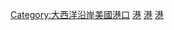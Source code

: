 {{CATMORE}}
[[Category:大西洋沿岸美國港口|Category:大西洋沿岸美國港口]]
[[Category:紐約州水運|港]]
[[Category:新泽西州水运|港]]
[[Category:紐約都會區交通|港]]